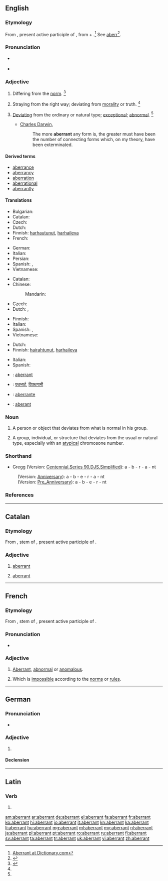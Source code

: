==English==

===Etymology===
From {{etyl|la|en}} {{term|aberrans|aberrāns|lang=la}}, present active participle of {{term|aberro|aberrō|go astray; err|lang=la}}, from {{term|ab||from|lang=la}} + {{term|erro|errō|to wander|lang=la}}.<ref>[http://dictionary.reference.com/browse/aberrant Aberrant at Dictionary.com]</ref> See [[aberr]]<ref>{{R:Webster NCD 1974|aberrant}}</ref>.

===Pronunciation===
* {{a|UK}} {{IPA|/əˈbɛr.n̩t/|/ˈæ.bər.n̩t/}}
* {{a|US}} {{IPA|/əbˈɛɹ.n̩t/|/ˈæ.bər.n̩t/}}

===Adjective===
{{en-adj}}

# {{context|obsolete}} Differing from the [[norm]]. {{defdate|Attesting from the mid 16<sup>th</sup> century until the early 17<sup>th</sup> century.}}<ref name=SOED>{{reference-book | last =| first = | authorlink =  | coauthors =  | editor =Brown, Lesley  | others =  | title = The Shorter Oxford English Dictionary | origdate =  | origyear = 1933| origmonth =  | url =  | format =  | accessdate =  | accessyear =  | accessmonth =  | edition = 5th | date =  | year =2003| month =  | publisher =Oxford University Press  | location =Oxford, UK | language =  | id =  | doi = | isbn =978-0-19-860575-7 | lccn = | ol = | pages =4| chapter =  | chapterurl =  | quote =}}</ref>
# {{context|literally|figuratively}} Straying from the right way; deviating from [[morality]] or truth. {{defdate|First attested in the mid 18<sup>th</sup> century.}}<ref name=SOED/>
# {{context|botany|zoology}} [[deviating|Deviating]] from the ordinary or natural type; [[exceptional]]; [[abnormal]]. {{defdate|First attested in the mid 19<sup>th</sup> century.}}<ref name=SOED/>
#* [[w:Charles Darwin|Charles Darwin]],
#*: The more '''aberrant''' any form is, the greater must have been the number of connecting forms which, on my theory, have been exterminated.

====Derived terms====
* [[aberrance]]
* [[aberrancy]]
* [[aberration]]
* [[aberrational]]
* [[aberrantly]]

====Translations====
{{trans-top|wandering; straying from the right way}}
* Bulgarian: {{t-|bg|отклоняващ се (от правилния път).}}
* Catalan: {{t-|ca|aberrant|m|f}}
* Czech: {{t+|cs|scestný}}
* Dutch: {{t+|nl|aberrant}}
* Finnish: [[harhautunut]], [[harhaileva]]
* French: {{t+|fr|aberrant|m}}
{{trans-mid}}
* German: {{t+|de|aberrante}}
* Italian: {{t+|it|aberrante}}
* Persian: {{t+|fa|گمراه|sc=fa-Arab}}
* Spanish: {{t+|es|aberrante}}, {{t+|es|anormal}}
* Vietnamese: {{t+|vi|lầm lạc}}
{{trans-bottom}}

{{trans-top|deviating from the ordinary or natural type; exceptional; abnormal}}
* Catalan: {{t-|ca|aberrant|m|f}}
* Chinese:
*: Mandarin: {{t|cmn|畸变|sc=Hani}}
* Czech: {{t-|cs|aberující|m}}
* Dutch: {{t+|nl|afwijkend}}, {{t+|nl|uitzonderlijk}}
{{trans-mid}}
* Finnish: {{t+|fi|poikkeava}}
* Italian: {{t+|it|aberrante}}
* Spanish: {{t+|es|anómalo}}, {{t-|es|atípico}}
* Vietnamese: {{t+|vi|khác thường}}
{{trans-bottom}}

{{trans-top|deviating from morality}}
* Dutch: {{t+|nl|aberrant}}
* Finnish: [[hairahtunut]], [[harhaileva]]
{{trans-mid}}
* Italian: {{t+|it|aberrante}}
* Spanish: {{t+|es|aberrante}}
{{trans-bottom}}

{{checktrans-top}}
* {{ttbc|fr}}: [[aberrant]]
* {{ttbc|hi}}: [[पथभर्ष्ट]], [[विपथगामी]]
* {{ttbc|pt}}: [[aberrante]]
{{trans-mid}}
* {{ttbc|ro}}: [[aberant]]
{{trans-bottom}}

===Noun===
{{en-noun}}

# A person or object that deviates from what is normal in his group.
# {{context|biology}} A group, individual, or structure that deviates from the usual or natural type, especially with an [[atypical]] chromosone number.

===Shorthand===
* Gregg (Version: [http://en.wikipedia.org/wiki/Gregg_Shorthand#Centennial_Gregg_Shorthand Centennial],[http://en.wikipedia.org/wiki/Gregg_Shorthand#Series_90_Gregg_Shorthand  Series 90],[http://en.wikipedia.org/wiki/Gregg_Shorthand#Diamond_Jubilee_Gregg_Shorthand  DJS],[http://en.wikipedia.org/wiki/Gregg_Shorthand#Simplified_Gregg_Shorthand Simplified]): a - b - r - a - nt
: (Version: [http://en.wikipedia.org/wiki/Gregg_Shorthand#Anniversary_Gregg_Shorthand Anniversary]): a - b - e - r - a - nt
: (Version: [http://en.wikipedia.org/wiki/Gregg_Shorthand#Pre_Anniversary_Gregg_Shorthand Pre_Anniversary]): a - b - e - r - nt

===References===
<references/>

----

==Catalan==

===Etymology===
From {{etyl|la|ca}} {{term||aberrant-}}, stem of {{term|aberrans|aberrāns|lang=la}}, present active participle of {{term|aberro|aberrō|go astray; err|lang=la}}.

===Adjective===
{{ca-adj|mf}}

# [[#English|aberrant]]
# {{context|pathology|lang=ca}} [[#English|aberrant]] {{gloss|indicating an organ or other tissue which is not in its expected location}}

----

==French==

===Etymology===
From {{etyl|la|fr}} {{term||aberrant-}}, stem of {{term|aberrans|aberrāns|lang=la}}, present active participle of {{term|aberro|aberrō|go astray; err|lang=la}}.

===Pronunciation===
* {{audio|Fr-aberrant.ogg|Audio}}

===Adjective===
{{fr-adj}}

# [[#English|Aberrant]], [[abnormal]] or [[anomalous]].
# {{context|sciences|lang=fr}} Which is [[impossible]] according to the [[norm]]s or [[rule]]s.

----

==German==

===Pronunciation===
* {{audio|De-aberrant.ogg|Audio}}

===Adjective===
{{de-adj|aberranter|aberrantesten}}

# {{l/en|aberrant}}

====Declension====
{{de-decl-adj|aberrant|aberranter|aberrantest}}

----

==Latin==

===Verb===
{{la-verb-form|aberrant}}

# {{conjugation of|aberro|aberrō|3|p|pres|act|ind|lang=la}}

[[am:aberrant]]
[[ar:aberrant]]
[[de:aberrant]]
[[el:aberrant]]
[[fa:aberrant]]
[[fr:aberrant]]
[[ko:aberrant]]
[[hi:aberrant]]
[[io:aberrant]]
[[it:aberrant]]
[[kn:aberrant]]
[[ka:aberrant]]
[[li:aberrant]]
[[hu:aberrant]]
[[mg:aberrant]]
[[ml:aberrant]]
[[my:aberrant]]
[[nl:aberrant]]
[[ja:aberrant]]
[[pl:aberrant]]
[[pt:aberrant]]
[[ro:aberrant]]
[[ru:aberrant]]
[[fi:aberrant]]
[[sv:aberrant]]
[[ta:aberrant]]
[[tr:aberrant]]
[[uk:aberrant]]
[[vi:aberrant]]
[[zh:aberrant]]